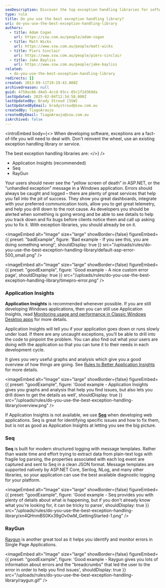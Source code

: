 ```yaml
---
seoDescription: Discover the top exception handling libraries for software development and learn how to choose the best tools like Application Insights, Seq, or RayGun to manage errors effectively.
type: rule
title: Do you use the best exception handling library?
uri: do-you-use-the-best-exception-handling-library
authors:
  - title: Adam Cogan
    url: https://ssw.com.au/people/adam-cogan
  - title: Matt Wicks
    url: https://www.ssw.com.au/people/matt-wicks
  - title: Piers Sinclair
    url: https://www.ssw.com.au/people/piers-sinclair
  - title: Jake Bayliss
    url: https://www.ssw.com.au/people/jake-bayliss
related:
  - do-you-use-the-best-exception-handling-library
redirects: []
created: 2013-09-11T19:19:43.000Z
archivedreason: null
guid: 4758ac66-d4a5-4ccd-93cc-85c1f2d369da
lastUpdated: 2025-02-04T12:34:58.000Z
lastUpdatedBy: Brady Stroud [SSW]
lastUpdatedByEmail: bradystroud@ssw.com.au
createdBy: TiagoAraujo
createdByEmail: TiagoAraujo@ssw.com.au
isArchived: false
---
```

<introEmbed
  body={<>
When developing software, exceptions are a fact-of-life you will need to deal with. Don't reinvent the wheel, use an existing exception handling library or service.

The best exception handling libraries are:
  </>}
/>
* Application Insights (recommended)
* Seq
* RayGun

Your users should never see the “yellow screen of death” in ASP.NET, or the “unhandled exception” message in a Windows application. Errors should always be caught and logged – there are plenty of great services that help you fall into the pit of success. They show you great dashboards, integrate with your preferred communication tools, allow you to get great telemetry, and help you drill down to the root cause. As developers you should be alerted when something is going wrong and be able to see details to help you track down and fix bugs before clients notice them and call up asking you to fix it. With exception libraries, you should already be on it.

<imageEmbed
  alt="Image"
  size="large"
  showBorder={false}
  figureEmbed={{
    preset: "badExample",
    figure: 'Bad example - If you see this, you are doing something wrong!',
    shouldDisplay: true
  }}
  src="/uploads/rules/do-you-use-the-best-exception-handling-library/default-asp-error-500_small.png"
/>

<imageEmbed
  alt="Image"
  size="large"
  showBorder={false}
  figureEmbed={{
    preset: "goodExample",
    figure: 'Good example - A nice custom error page',
    shouldDisplay: true
  }}
  src="/uploads/rules/do-you-use-the-best-exception-handling-library/timepro-error.png"
/>

### Application Insights

**Application Insights** is recommended whenever possible. If you are still developing Windows applications, then you can still use Application Insights, read [Monitoring usage and performance in Classic Windows Desktop apps](https://docs.microsoft.com/en-us/azure/azure-monitor/app/windows-desktop?WT.mc_id=AZ-MVP-33518) for more details.

Application Insights will tell you if your application goes down or runs slowly under load. If there are any uncaught exceptions, you’ll be able to drill into the code to pinpoint the problem. You can also find out what your users are doing with the application so that you can tune it to their needs in each development cycle.

It gives you very useful graphs and analysis which give you a good overview of how things are going. See [Rules to Better Application Insights](/rules-to-better-application-insights) for more details.

<imageEmbed
  alt="Image"
  size="large"
  showBorder={false}
  figureEmbed={{
    preset: "goodExample",
    figure: 'Good example - Application Insights gives you graphs and analysis that help you find issues, but also lets you drill down to get the details as well',
    shouldDisplay: true
  }}
  src="/uploads/rules/do-you-use-the-best-exception-handling-library/overview.png"
/>

If Application Insights is not available, we use [**Seq**](https://datalust.co/seq) when developing web applications. Seq is great for identifying specific issues and how to fix them, but is not as good as Application Insights at letting you see the big picture.

### Seq

**Seq** is built for modern structured logging with message templates. Rather than waste time and effort trying to extract data from plain-text logs with fragile log parsing, the properties associated with each log event are captured and sent to Seq in a clean JSON format. Message templates are supported natively by ASP.NET Core, Serilog, NLog, and many other libraries, so your application can use the best available diagnostic logging for your platform.

<imageEmbed
  alt="Image"
  size="large"
  showBorder={false}
  figureEmbed={{
    preset: "goodExample",
    figure: 'Good example - Seq provides you with plenty of details about what is happening, but if you don\'t already know what you\'re looking for, it can be tricky to parse',
    shouldDisplay: true
  }}
  src="/uploads/rules/do-you-use-the-best-exception-handling-library/xn4QHnmBS0Kx39gOv0wM_GettingStarted-1.png"
/>

### RayGun

[Raygun](https://raygun.com) is another great tool as it helps you identify and monitor errors in Single Page Applications.

<imageEmbed
  alt="Image"
  size="large"
  showBorder={false}
  figureEmbed={{
    preset: "goodExample",
    figure: 'Good example - Raygun gives you lots of information about errors and the "breadcrumbs" that led the user to the error in order to help you find issues',
    shouldDisplay: true
  }}
  src="/uploads/rules/do-you-use-the-best-exception-handling-library/raygun.gif"
/>
